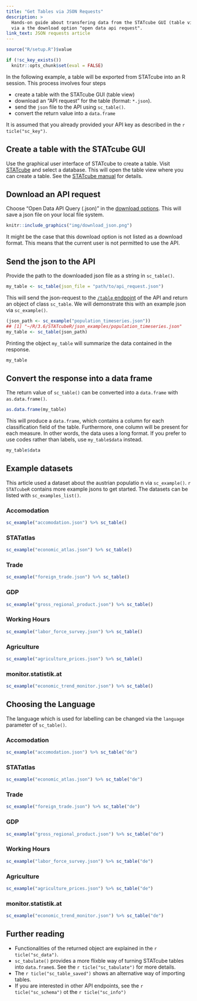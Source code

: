 ```yaml
---
title: "Get Tables via JSON Requests"
description: >
  Hands-on guide about transfering data from the STATcube GUI (table view) to R sessions
  via a the download option "open data api request".
link_text: JSON requests article
---
```


```r
source("R/setup.R")$value
```

```r
if (!sc_key_exists())
  knitr::opts_chunk$set(eval = FALSE)
```

In the following example, a table will be exported from STATcube into an
R session. This process involves four steps

* create a table with the STATcube GUI (table view)
* download an "API request" for the table (format: `*.json`).
* send the `json` file to the API using `sc_table()`.
* convert the return value into a `data.frame`

It is assumed that you already provided your API key as described in the `r ticle("sc_key")`.

## Create a table with the STATcube GUI

Use the graphical user interface of STATcube to create a table. Visit
[STATcube] and select a database. This will open the table view where you can 
create a table. See the [STATcube manual] for details.

## Download an API request

Choose "Open Data API Query (.json)" in the [download options]. This will
save a json file on your local file system.

```r
knitr::include_graphics("img/download_json.png")
```
 
It might be the case that this download option is not listed as a download format.
This means that the current user is not permitted to use the API.

## Send the json to the API

Provide the path to the downloaded json file as a string in `sc_table()`.

``` r
my_table <- sc_table(json_file = "path/to/api_request.json")
```

This will send the json-request to the [`/table` endpoint] of the API and return an object of class `sc_table`.
We will demonstrate this with an example json via `sc_example()`.
 
```r
(json_path <- sc_example("population_timeseries.json"))
## [1] "~/R/3.6/STATcubeR/json_examples/population_timeseries.json"
my_table <- sc_table(json_path)
```

Printing the object `my_table` will summarize the data contained in the response.

```r
my_table
```

## Convert the response into a data frame

The return value of `sc_table()` can be converted into a `data.frame` with `as.data.frame()`.

```r
as.data.frame(my_table)
```

This will produce a `data.frame`, which contains a column for each classification field of the table.
Furthermore, one column will be present for each measure.
In other words, the data uses a long format.
If you prefer to use codes rather than labels, use `my_table$data` instead.

```r
my_table$data
```

## Example datasets {.tabsert .tabset-pills}

This article used a dataset about the austrian populatio n via `sc_example()`.
`r STATcubeR` contains more example jsons to get started.
The datasets can be listed with `sc_examples_list()`.

### Accomodation

```r
sc_example("accomodation.json") %>% sc_table()
```

### STATatlas

```r
sc_example("economic_atlas.json") %>% sc_table()
```

### Trade

```r
sc_example("foreign_trade.json") %>% sc_table()
```

### GDP

```r
sc_example("gross_regional_product.json") %>% sc_table()
```

### Working Hours

```r
sc_example("labor_force_survey.json") %>% sc_table()
```

### Agriculture

```r
sc_example("agriculture_prices.json") %>% sc_table()
```

### monitor.statistik.at

```r
sc_example("economic_trend_monitor.json") %>% sc_table()
```

## Choosing the Language {.tabsert .tabset-pills}

The language which is used for labelling can be changed via the `language`
parameter of `sc_table()`.

### Accomodation

```r
sc_example("accomodation.json") %>% sc_table("de")
```

### STATatlas

```r
sc_example("economic_atlas.json") %>% sc_table("de")
```

### Trade

```r
sc_example("foreign_trade.json") %>% sc_table("de")
```

### GDP

```r
sc_example("gross_regional_product.json") %>% sc_table("de")
```

### Working Hours

```r
sc_example("labor_force_survey.json") %>% sc_table("de")
```

### Agriculture

```r
sc_example("agriculture_prices.json") %>% sc_table("de")
```

### monitor.statistik.at

```r
sc_example("economic_trend_monitor.json") %>% sc_table("de")
```

## Further reading

* Functionalities of the returned object are explained in the `r ticle("sc_data")`.
* `sc_tabulate()`  provides a more flixble way of turning STATcube tables into
  `data.frame`s. See the `r ticle("sc_tabulate")` for more details.
* The `r ticle("sc_table_saved")` shows an alternative way of importing tables.
* If you are interested in other API endpoints, see the `r ticle("sc_schema")`
  ot the `r ticle("sc_info")`

[`/table` endpoint]: https://docs.wingarc.com.au/superstar/9.12/open-data-api/open-data-api-reference/table-endpoint
[download options]: https://docs.wingarc.com.au/superstar/9.12/superweb2/user-guide/download-tables
[STATcube]: https://statcube.at/statcube/home
[STATcube manual]: http://www.statistik.at/wcm/idc/idcplg?IdcService=GET_PDF_FILE&dDocName=105692
